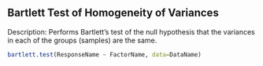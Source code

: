 
## Bartlett Test of Homogeneity of Variances

Description: Performs Bartlett's test of the null hypothesis that the variances in each of the groups (samples) are the same.

```r
bartlett.test(ResponseName ~ FactorName, data=DataName)
```

